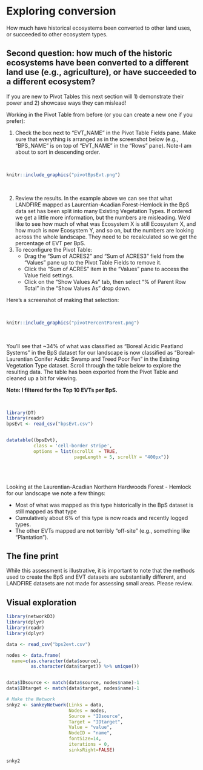 # Exploring conversion {#conversion}

How much have historical ecosystems been converted to other land uses, or succeeded to other ecosystem types.



## Second question: how much of the historic ecosystems have been converted to a different land use (e.g., agriculture), or have succeeded to a different ecosystem?

If you are new to Pivot Tables this next section will 1) demonstrate their power and 2) showcase ways they can mislead!  

Working in the Pivot Table from before (or you can create a new one if you prefer):

1. Check the box next to "EVT_NAME" in the Pivot Table Fields pane.  Make sure that everything is arranged as in the screenshot below (e.g., "BPS_NAME" is on top of "EVT_NAME" in the "Rows" pane).  Note-I am about to sort in descending order.

<br>

```r
knitr::include_graphics("pivotBpsEvt.png")

```

<br>

2. Review the results. In the example above we can see that what LANDFIRE mapped as Laurentian-Acadian Forest-Hemlock in the BpS data set has been split into many Existing Vegetation Types.  If ordered we get a little more information, but the numbers are misleading.  We'd like to see how much of what was Ecosystem X is still Ecosystem X, and how much is now Ecosystem Y, and so on, but the numbers are looking across the whole landscape.  They need to be recalculated so we get the percentage of EVT per BpS.
3. To reconfigure the Pivot Table:
    * Drag the "Sum of ACRES2" and "Sum of ACRES3" field from the "Values" pane up to the Pivot Table Fields to remove it.
    * Click the "Sum of ACRES" item in the "Values" pane to access the Value field settings.
    * Click on the "Show Values As" tab, then select "% of Parent Row Total" in the "Show Values As" drop down.  
    
Here's a screenshot of making that selection:

<br>

```r
knitr::include_graphics("pivotPercentParent.png")

```

<br>

You'll see that ~34% of what was classified as "Boreal Acidic Peatland Systems" in the BpS dataset for our landscape is now classified as "Boreal-Laurentian Conifer Acidic Swamp and Treed Poor Fen" in the Existing Vegetation Type dataset.    Scroll through the table below to explore the resulting data.  The table has been exported from the Pivot Table and cleaned up a bit for viewing.  

**Note: I filtered for the Top 10 EVTs per BpS.** 

<br>

```r
library(DT)
library(readr)
bpsEvt <- read_csv("bpsEvt.csv")


datatable((bpsEvt), 
          class = 'cell-border stripe',
          options = list(scrollX  = TRUE, 
                         pageLength = 5, scrollY = "400px"))
```

<br>
<br>

Looking at the Laurentian-Acadian Northern Hardwoods Forest - Hemlock for our landscape we note a few things:

* Most of what was mapped as this type historically in the BpS dataset is still mapped as that type
* Cumulatively about 6% of this type is now roads and recently logged types.
* The other EVTs mapped are not terribly "off-site" (e.g., something like "Plantation").  

## The fine print
While this assessment is illustrative, it is important to note that the methods used to create the BpS and EVT datasets are substantially different, and LANDFIRE datasets are not made for assessing small areas.  Please review.


## Visual exploration


```r

library(networkD3)
library(dplyr)
library(readr)
library(dplyr)

data <- read_csv("bps2evt.csv")

nodes <- data.frame(
  name=c(as.character(data$source), 
         as.character(data$target)) %>% unique())


data$IDsource <- match(data$source, nodes$name)-1 
data$IDtarget <- match(data$target, nodes$name)-1

# Make the Network
snky2 <- sankeyNetwork(Links = data, 
                       Nodes = nodes,
                       Source = "IDsource", 
                       Target = "IDtarget",
                       Value = "value", 
                       NodeID = "name", 
                       fontSize=14,
                       iterations = 0,
                       sinksRight=FALSE)

snky2


```

